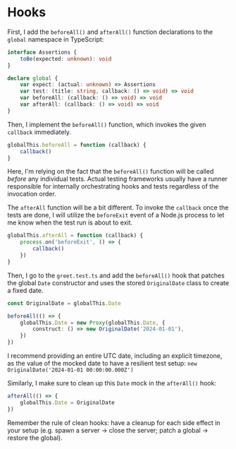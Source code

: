 # Hooks

<EpicVideo url="https://www.epicweb.dev/workshops/testing-fundamentals/test-structure/handle-test-side-effects/solution" />

First, I add the `beforeAll()` and `afterAll()` function declarations to the `global` namespace in TypeScript:

```ts filename=setup.ts highlight=8-9 nonumber
interface Assertions {
	toBe(expected: unknown): void
}

declare global {
	var expect: (actual: unknown) => Assertions
	var test: (title: string, callback: () => void) => void
	var beforeAll: (callback: () => void) => void
	var afterAll: (callback: () => void) => void
}
```

Then, I implement the `beforeAll()` function, which invokes the given `callback` immediately.

```ts filename=setup.ts highlight=2 nonumber
globalThis.beforeAll = function (callback) {
	callback()
}
```

<callout-warning>Here, I'm relying on the fact that the `beforeAll()` function will be called _before_ any individual tests. Actual testing frameworks usually have a runner responsible for internally orchestrating hooks and tests regardless of the invocation order.</callout-warning>

The `afterAll` function will be a bit different. To invoke the `callback` once the tests are done, I will utilize the `beforeExit` event of a Node.js process to let me know when the test run is about to exit.

```ts filename=setup.ts highlight=2-4 nonumber
globalThis.afterAll = function (callback) {
	process.on('beforeExit', () => {
		callback()
	})
}
```

Then, I go to the `greet.test.ts` and add the `beforeAll()` hook that patches the global `Date` constructor and uses the stored `OriginalDate` class to create a fixed date.

```ts filename=greet.test.ts highlight=1,4-6 nonumber
const OriginalDate = globalThis.Date

beforeAll(() => {
	globalThis.Date = new Proxy(globalThis.Date, {
		construct: () => new OriginalDate('2024-01-01'),
	})
})
```

<callout-warning>I recommend providing an entire UTC date, including an explicit timezone, as the value of the mocked date to have a resilient test setup: `new OriginalDate('2024-01-01 00:00:00.000Z')`</callout-warning>

Similarly, I make sure to clean up this `Date` mock in the `afterAll()` hook:

```ts filename=greet.test.ts highlight=2 nonumber
afterAll(() => {
	globalThis.Date = OriginalDate
})
```

<callout-success>Remember the rule of clean hooks: have a cleanup for each side effect in your setup (e.g. spawn a server → close the server; patch a global → restore the global).</callout-success>
